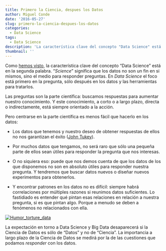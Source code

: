 ```yaml
---
title: Primero la Ciencia, despues los Datos
author: Miguel Conde
date: '2016-05-27'
slug: primero-la-ciencia-despues-los-datos
categories:
  - Data Science
tags:
  - Data Science
description: 'La característica clave del concepto "Data Science" está en la segunda palabra. "Science" significa que los datos no son un fin en si mismos, sino el medio para responder preguntas. En Data Science el foco está primero en la pregunta, sólo después en los datos y las herramientas para tratarlos.'
thumbnail: ''
---
```


Como [hemos visto](http://es100x100datascience.com/data-vs-science/), la característica clave del concepto "Data Science" está en la segunda palabra. "*Science*" significa que los datos no son un fin en si mismos, sino el medio para responder preguntas. En *Data Science* el foco está primero en la pregunta, sólo después en los datos y las herramientas para tratarlos.

Las preguntas son la parte científica: buscamos respuestas para aumentar nuestro conocimiento. Y este conocimiento, a corto o a largo plazo, directa o indirectamente, está siempre orientado a la acción.

Pero centrarse en la parte científica es menos fácil que hacerlo en los datos:

-   Los datos que tenemos y nuestro deseo de obtener respuestas de ellos no nos garantizan el éxito ([John Tukey](https://en.wikiquote.org/wiki/John_Tukey)).

-   Por muchos datos que tengamos, no será raro que sólo una pequeña parte de ellos sean útiles para responder la pregunta que nos interesas.

-   O no siquiera eso: puede que nos demos cuenta de que los datos de los que disponemos no son en absoluto útiles para responder nuestra pregunta. Y tendremos que buscar datos nuevos o diseñar nuevos experimentos para obtenerlos.

-   Y encontrar patrones en los datos no es difícil: siempre habrá correlaciones por múltiples razones si reunimos datos suficientes. Lo fastidiado es entender qué pintan esas relaciones en relación a nuestra pregunta, si es que pintan algo. Porque a menudo se deben a fenómenos no relacionados con ella.

 

[![Humor_torture_data](http://es100x100datascience.com/wp-content/uploads/2016/05/Humor_torture_data.jpg)](http://es100x100datascience.com/wp-content/uploads/2016/05/Humor_torture_data.jpg)

La expectación en torno a Data Science y Big Data  desaparecerá si la Ciencia de Datos es sólo de "Datos" y no de "Ciencia". La importancia a largo plazo de la Ciencia de Datos se medirá por la de las cuestiones que podamos *responder* con los datos.
